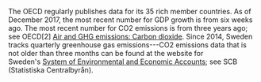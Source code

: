The OECD regularly publishes data for its 35 rich member countries. As of December 2017, the most recent number for GDP growth is from six weeks ago. The most recent number for CO2 emissions is from three years ago; see OECD[2] [Air and GHG emissions: Carbon dioxide](http://www.gapm.io/xoecdco2). Since 2014, Sweden tracks quarterly greenhouse gas emissions---CO2 emissions data that is not older than three months can be found at the website for Sweden's [System of Environmental and Economic Accounts](http://www.gapm.io/xscb2); see SCB (Statistiska Centralbyrån).